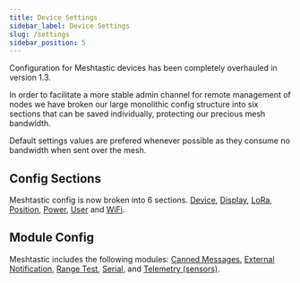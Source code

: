 ```yaml
---
title: Device Settings
sidebar_label: Device Settings
slug: /settings
sidebar_position: 5
---
```



Configuration for Meshtastic devices has been completely overhauled in version 1.3.  

In order to facilitate a more stable admin channel for remote management of nodes we have broken our large monolithic config structure into six sections that can be saved individually, protecting our precious mesh bandwidth.

Default settings values are prefered whenever possible as they consume no bandwidth when sent over the mesh.

## Config Sections

Meshtastic config is now broken into 6 sections. [Device](settings/config/device), [Display](settings/config/display), [LoRa](settings/config/lora), [Position](settings/config/position), [Power](settings/config/power),  [User](settings/config/user) and [WiFi](settings/config/wifi).

## Module Config

Meshtastic includes the following modules: [Canned Messages](settings/moduleconfig/canned-message), [External Notification](settings/moduleconfig/external-notification), [Range Test](settings/moduleconfig/range-test), [Serial](settings/moduleconfig/serial), and [Telemetry (sensors)](settings/moduleconfig/telemetry).